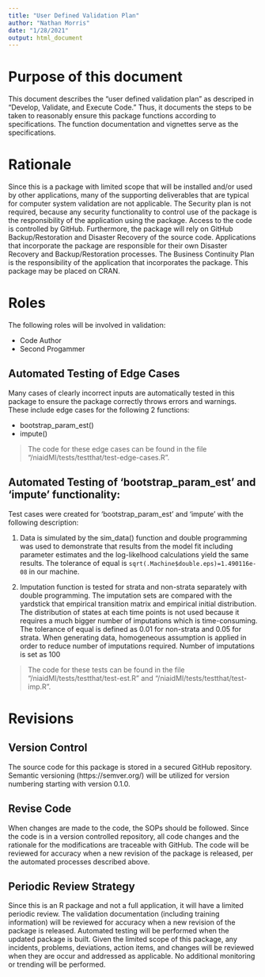 ```yaml
---
title: "User Defined Validation Plan"
author: "Nathan Morris"
date: "1/28/2021"
output: html_document
---
```


# Purpose of this document
This document describes the "user defined validation plan" as descriped in "Develop, Validate, and Execute Code." Thus, it documents the steps to be taken to reasonably ensure this package functions according to specifications. The function documentation and vignettes serve as the specifications.

# Rationale

Since this is a package with limited scope that will be installed and/or used by other applications, many of the supporting deliverables that are typical for computer system validation are not applicable. The Security plan is not required, because any security functionality to control use of the package is the responsibility of the application using the package. Access to the code is controlled by GitHub. Furthermore, the package will rely on GitHub Backup/Restoration and Disaster Recovery of the source code. Applications that incorporate the package are responsible for their own Disaster Recovery and Backup/Restoration processes. The Business Continuity Plan is the responsibility of the application that incorporates the package. This package may be placed on CRAN.  


# Roles
The following roles will be involved in validation:

 + Code Author
 + Second Progammer 

## Automated Testing of Edge Cases
Many cases of clearly incorrect inputs are automatically tested in this package to ensure the package correctly throws errors and warnings. These include edge cases for the following 2 functions:

 + bootstrap_param_est()
 + impute()
 
> The code for these edge cases can be found in the file "/niaidMI/tests/testthat/test-edge-cases.R". 

## Automated Testing of 'bootstrap_param_est' and 'impute' functionality:

Test cases were created for 'bootstrap_param_est' and 'impute' with the following description:

1. Data is simulated by the sim_data() function and double programming was used to demonstrate that results from the model fit including parameter estimates and the log-likelhood calculations yield the same results. The tolerance of equal is `sqrt(.Machine$double.eps)=1.490116e-08` in our machine.

2. Imputation function is tested for strata and non-strata separately with double programming. The imputation sets are compared with the yardstick that empirical transition matrix and empirical initial distribution. The distribution of states at each time points is not used because it requires a much bigger number of imputations which is time-consuming. The tolerance of equal is defined as 0.01 for non-strata and 0.05 for strata. When generating data, homogeneous assumption is applied in order to reduce number of imputations required. Number of imputations is set as 100

> The code for these tests can be found in the file "/niaidMI/tests/testthat/test-est.R" and "/niaidMI/tests/testthat/test-imp.R".

# Revisions

## Version Control
The source code for this package is stored in a secured GitHub repository. Semantic versioning (https://semver.org/) will be utilized for version numbering starting with version 0.1.0.

## Revise Code

When changes are made to the code, the SOPs should be followed. Since the code is in a version controlled repository, all code changes and the rationale for the modifications are traceable with GitHub. The code will be reviewed for accuracy when a new revision of the package is released, per the automated processes described above.

## Periodic Review Strategy

Since this is an R package and not a full application, it will have a limited periodic review. The validation documentation (including training information) will be reviewed for accuracy when a new revision of the package is released. Automated testing will be performed when the updated package is built. Given the limited scope of this package, any incidents, problems, deviations, action items, and changes will be reviewed when they are occur and addressed as applicable. No additional monitoring or trending will be performed.